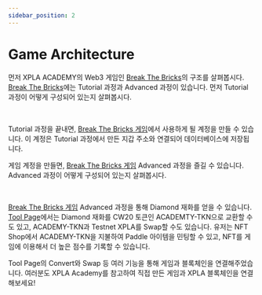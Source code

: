 ```yaml
---
sidebar_position: 2
---
```


# Game Architecture


먼저 XPLA ACADEMY의 Web3 게임인 [Break The Bricks](/#playgame)의 구조를 살펴봅시다. [Break The Bricks](/#playgame)에는 Tutorial 과정과 Advanced 과정이 있습니다. 먼저 Tutorial 과정이 어떻게 구성되어 있는지 살펴봅시다.

<GameArchitectureTutorial />

<br/>


Tutorial 과정을 끝내면, [Break The Bricks 게임](/#playgame)에서 사용하게 될 계정을 만들 수 있습니다.
이 계정은 Tutorial 과정에서 만든 지갑 주소와 연결되어 데이터베이스에 저장됩니다.

게임 계정을 만들면, [Break The Bricks 게임](/#playgame) Advanced 과정을 즐길 수 있습니다. Advanced 과정이 어떻게 구성되어 있는지 살펴봅시다.

<GameArchitectureAdvanced />

<br/>

[Break The Bricks 게임](/#playgame) Advanced 과정을 통해 Diamond 재화를 얻을 수 있습니다. 
[Tool Page](/tool)에서는 Diamond 재화를 CW20 토큰인 ACADEMTY-TKN으로 교환할 수도 있고, ACADEMY-TKN과 Testnet XPLA를 Swap할 수도 있습니다.
유저는 NFT Shop에서 ACADEMY-TKN을 지불하여 Paddle 아이템을 민팅할 수 있고, NFT를 게임에 이용해서 더 높은 점수를 기록할 수 있습니다.

Tool Page의 Convert와 Swap 등 여러 기능을 통해 게임과 블록체인을 연결해주었습니다. 여러분도 XPLA Academy를 참고하여 직접 만든 게임과 XPLA 블록체인을 연결해보세요!

<br/>

<ToolPageButton />